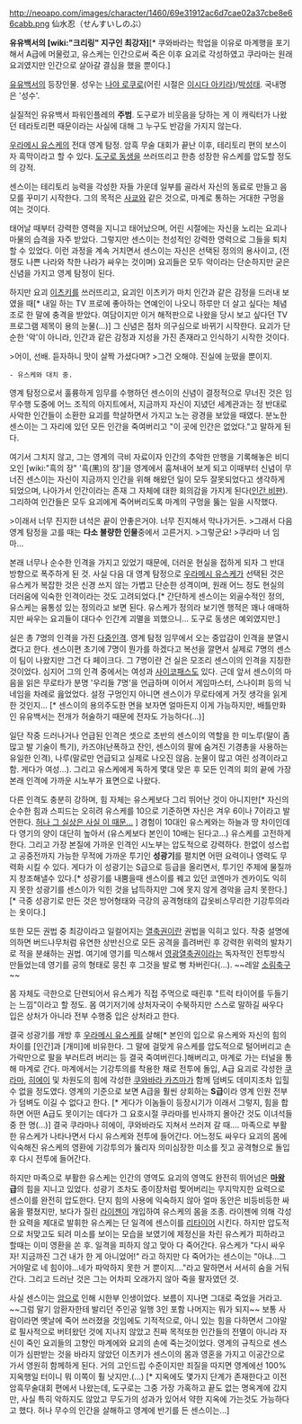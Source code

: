 http://neoapo.com/images/character/1460/69e31912ac6d7cae02a37cbe8e66cabb.png
仙水忍（せんすいしのぶ）

'''유유백서의 [wiki:"크리링" 지구인 최강자]'''[* 쿠와바라는 학업을 이유로 마계행을 포기해서 A급에 머물렀고, 유스케는 인간으로써 죽은 이후 요괴로 각성하였고 쿠라마는 원래 요괴였지만 인간으로 살아갈 결심을 했을 뿐이다.]

[[유유백서]]의 등장인물. 성우는 [[나야 로쿠로]](어린 시절은 [[이시다 아키라]])/[[박성태]]. 국내명은 '성수'.

실질적인 유유백서 파워인플레의 '''주범'''. 도구로가 비웃음을 당하는 게 이 캐릭터가 나왔던 테라토리편 때문이라는 사실에 대해 그 누구도 반감을 가지지 않는다.

[[우라메시 유스케]]의 전대 영계 탐정. 암흑 무술 대회가 끝난 이후, 테리토리 편의 보스이자 흑막이라고 할 수 있다. [[도구로 동생]]을 쓰러뜨리고 한층 성장한 유스케를 압도할 정도의 강적.

센스이는 테리토리 능력을 각성한 자들 가운데 일부를 골라서 자신의 동료로 만들고 음모를 꾸미기 시작한다. 그의 목적은 [[사쿄]]와 같은 것으로, 마계로 통하는 거대한 구멍을 여는 것이다.

태어날 때부터 강력한 영력을 지니고 태어났으며, 어린 시절에는 자신을 노리는 요괴나 마물의 습격을 자주 받았다. 그렇지만 센스이는 천성적인 강력한 영력으로 그들을 퇴치할 수 있었다. 이런 과정을 계속 거치면서 센스이는 자신은 선택된 정의의 용사이고, (전쟁도 나쁜 나라와 착한 나라가 싸우는 것이며) 요괴들은 모두 악이라는 단순하지만 굳은 신념을 가지고 영계 탐정이 된다.

하지만 요괴 [[이츠키]]를 쓰러뜨리고, 요괴인 이츠키가 마치 인간과 같은 감정을 드러내 보였을 때[* 내일 하는 TV 프로에 좋아하는 연예인이 나오니 하루만 더 살고 싶다는 체념조로 한 말에 충격을 받았다. 여담이지만 이거 해적판으로 나왔을 당시 보고 싶다던 TV프로그램 제목이 용의 눈물(…)] 그 신념은 점차 의구심으로 바뀌기 시작한다. 요괴가 단순한 '악'이 아니라, 인간과 같은 감정과 지성을 가진 존재라고 인식하기 시작한 것이다.

>어이, 선배. 듣자하니 맛이 살짝 가셨다며?
>그건 오해야. 진실에 눈떴을 뿐이지.
 - 유스케와 대치 중.

영계 탐정으로서 훌륭하게 임무를 수행하던 센스이의 신념이 결정적으로 무너진 것은 임무수행 도중에 어느 조직의 아지트에서, 지금까지 자신이 지녔던 세계관과는 정 반대로 사악한 인간들이 소환한 요괴를 학살하면서 가지고 노는 광경을 보았을 때였다. 분노한 센스이는 그 자리에 있던 모든 인간을 죽여버리고 "이 곳에 인간은 없었다."고 말하게 된다.

여기서 그치지 않고, 그는 영계의 극비 자료이자 인간의 추악한 만행을 기록해놓은 비디오인 [wiki:"흑의 장" '흑(黑)의 장']을 영계에서 훔쳐내어 보게 되고 이때부터 신념이 무너진 센스이는 자신이 지금까지 인간을 위해 해왔던 일이 모두 잘못되었다고 생각하게 되었으며, 나아가서 인간이라는 존재 그 자체에 대한 회의감을 가지게 된다([[인간 비판]]). 그리하여 인간들은 모두 요괴에게 죽어버리도록 마계의 구멍을 뚫는 일을 시작했다.

>이래서 너무 진지한 녀석은 끝이 안좋은거야. 너무 진지해서 막나가거든.
>그래서 다음 영계 탐정을 고를 때는 '''다소 불량한 인물'''중에서 고른거지.
>그렇군요!
>쿠라마 너 임마...
 
본래 너무나 순수한 인격을 가지고 있었기 때문에, 더러운 현실을 접하게 되자 그 반대 방향으로 폭주하게 된 것. 사실 다음 대 영계 탐정으로 [[우라메시 유스케]]가 선택된 것은 유스케가 복잡한 것은 신경 쓰지 않는 가볍고 단순한 성격이며, 원래 어느 정도 현실의 더러움에 익숙한 인격이라는 것도 고려되었다.[* 간단하게 센스이는 외골수적인 정의, 유스케는 융통성 있는 정의라고 보면 된다. 유스케가 정의라 보기엔 행적은 꽤나 애매하지만 싸우는 요괴들이 대다수 인간계 괴멸을 꾀했으니... 도구로 동생은 예외였지만.] 

실은 총 7명의 인격을 가진 [[다중인격]]. 영계 탐정 임무에서 오는 중압감이 인격을 분열시켰다고 한다. 센스이편 초기에 7명이 뭔가를 하겠다고 복선을 깔면서 실제로 7명의 센스이 팀이 나왔지만 그건 다 페이크다. 그 7명이란 건 실은 모조리 센스이의 인격을 지칭한 것이었다. 심지어 그의 인격 중에서는 여성과 [[사이코패스]]도 있다.
근데 앞서 센스이의 마음을 읽은 무로타가 분명 '우리들 7명'을 언급하며 이어서 게임마스터, 스나이퍼 등의 닉네임을 차례로 읊었었다. 설정 구멍인지 아니면 센스이가 무로타에게 거짓 생각을 읽게 한 것인지... [* 센스이의 용의주도한 면을 보자면 얼마든지 이게 가능하지만, 배틀만화인 유유백서는 전개가 허술하기 때문에 전자도 가능하다(...)]

일단 작중 드러나거나 언급된 인격은 셋으로 초반의 센스이의 역할을 한 미노루(말이 좀 많고 발 기술이 특기), 카즈야(난폭하고 잔인, 센스이의 팔에 숨겨진 기경총을 사용하는 유일한 인격), 나루(말로만 언급되고 실제로 나오진 않음. 눈물이 많고 여린 성격이라고 함. 게다가 여성...). 그리고 유스케에게 독하게 몇대 맞은 후 모든 인격의 회의 끝에 가장 본래 인격에 가까운 시노부가 표면으로 나왔다.

다른 인격도 충분히 강하며, 힘 자체는 유스케보다 그리 뛰어난 것이 아니지만[* 자신의 순수한 힘과 스피드는 오히려 유스케를 10으로 기준하면 자신은 겨우 6이나 7이라고 발언한다. [[암|허나 그 실상은 사실 이 때문...]] ] 경험이 10대인 유스케와는 하늘과 땅 차이인데다 영기의 양이 대단히 높아서 (유스케보다 본인이 10배는 된다고...) 유스케를 고전하게 한다. 그리고 가장 본질에 가까운 인격인 시노부는 압도적으로 강력하다. 한없이 성스럽고 공중전까지 가능한 무적에 가까운 투기인 '''성광기'''를 펼치면 어떤 요력이나 영력도 무력화 시킬 수 있다. 게다가 이 성광기는 S급으로 등급을 올리면서, 투기인 주제에 물질까지 창조해낼수 있다.[* 성광기를 내뿜을때 센스이를 꿰고 있던 코엔마가 겐카이도 익히지 못한 성광기를 센스이가 익힌 것을 납득하지만 그에 못지 않게 경악을 금치 못한다.][* 극중 성광기로 만든 것은 방어형태와 극강의 공격형태의 갑옷비스무리한 기강투의라는 옷이다.]

또한 모든 권법 중 최강이라고 일컬어지는 [[열축권]]이란 권법을 익히고 있다. 작중 설명에 의하면 버드나무처럼 유연한 상반신으로 모든 공격을 흘려버린 후 강력한 위력의 발차기로 적을 분쇄하는 권법. 여기에 영기를 믹스해서 [[영광열축권]]이라는 독자적인 전투방식 만들었는데 영기를 공의 형태로 뭉친 후 그것을 발로 뻥 차버린다(…). ~~레알 [[소림축구]]~~

몸 자체도 극한으로 단련되어서 유스케가 직접 주먹으로 때린후 "트럭 타이어를 두들기는 느낌"이라고 할 정도. 몸 여기저기에 상처자국이 수북하지만 스스로 말하길 싸우다 입은 상처가 아니라 전부 수행중 입은 상처라고 한다.

결국 성광기를 개방 후 [[우라메시 유스케]]를 살해[* 본인의 입으로 유스케와 자신의 힘의 차이를 [인간]과 [개미]에 비유한다. 그 말에 걸맞게 유스케를 압도적으로 털어버리고 손가락만으로 팔을 부러트려 버리는 등 결국 죽여버린다.]해버리고, 마계로 가는 터널을 통해 마계로 간다. 마계에서는 기강투의를 착용한 채로 전투에 돌입, A급 요괴로 각성한 [[쿠라마]], [[히에이]] 및 차원도의 힘에 각성한 [[쿠와바라 카즈마]]가 함께 덤벼도 데미지조차 입힐수 없을 정도였다. 영계의 기준으로 보면 A급을 훨씬 상회하는 '''S급'''이라 영계 인원 전부가 덤벼도 이길 수 없다고 한다. [* 게다가 이놈들이 등장시기가 이래서 그렇지, 힘을 합하면 어떤 A급도 못이기는 데다가 그 요호시절 쿠라마를 빈사까지 몰아간 것도 이녀석들 중 한 명(...)] 결국 쿠라마나 히에이, 쿠와바라도 지쳐서 쓰러져 갈 때…. 마족으로 부활한 유스케가 나타나면서 다시 유스케와 전투에 들어간다. 어느정도 싸우다 요괴의 몸에 익숙해진 유스케의 영환에 기강투의가 뚫리자 의미심장한 미소를 짓고 공격형으로 돌입후 다시 전투에 들어간다.

하지만 마족으로 부활한 유스케는 인간의 영역도 요괴의 영역도 완전히 뛰어넘은 '''[[마왕]] 급'''의 힘을 지니고 있었다. 성광기 조차도 종이장처럼 찢어버리는 무지막지한 요력으로 센스이를 완전히 압도한다. 단지 힘의 사용에 익숙하지 않아 얼마 동안은 비등비등한 싸움을 펼쳤지만, 보다가 질린 [[라이젠]]이 개입하여 유스케의 몸을 조종. 라이젠에 의해 각성한 요력을 제대로 발휘한 유스케는 단 일격에 센스이를 [[리타이어]] 시킨다. 하지만 압도적으로 처맞고도 되려 미소를 보이는 모습을 보였기에 제정신을 차린 유스케가 피하라고 할때는 이미 영환을 쏜 후. 일격을 피하지 않고 맞아 다 죽어간다. 유스케가 "다시 싸우자! 지금까진 그건 내가 한 게 아니었어!" 라고 하지만 다 죽어가는 센스이는 "아냐...그거야말로 네 힘이야...네가 파악하지 못한 거 뿐이지...."라고 말하면서 서서히 숨을 거둬간다. 그리고 드러난 것은 그는 어차피 오래가지 않아 죽을 팔자였던 것.

사실 센스이는 [[암]]으로 인해 시한부 인생이었다. 보름이 지나면 그대로 죽었을 거라고. ~~그럼 말기 암환자한테 발리던 주인공 일행 3인 포함 나머지는 뭐가 되지~~ 보통 사람이라면 옛날에 죽어 쓰러졌을 것임에도 기적적으로, 아니 있는 힘을 다하면서 그야말로 필사적으로 버텨왔던 것에 지나지 않았고 진짜 목적또한 인간들의 전멸이 아니라 자신이 죽인 요괴들의 고향인 마계에와 요괴의 손에 죽는것이었다. 영계의 규칙으로 센스이가 심판받는 것을 바라지 않았던 이츠키가 센스이의 몸과 영혼을 가지고 이공간으로 가서 영원히 함께하게 된다. 거의 고인드립 수준이지만 죄질을 따지면 영계에선 100% 지옥행일 터이니 뭐 이쪽이 훨 낫지만.(...) [* 지옥에도 몇가지 단계가 존재한다고 이전 암흑무술대회 편에서 나왔는데, 도구로는 그중 가장 가혹하고 끝도 없는 명옥계에 갔지만, 사실 특히 악하지도 않았고 무도가의 성과가 있어서 약한 지옥에 가는것도 가능하다고 했다. 허나 무수의 인간을 살해하고 영계에 반기를 든 센스이는...]
